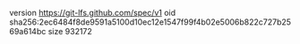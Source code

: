 version https://git-lfs.github.com/spec/v1
oid sha256:2ec6484f8de9591a5100d10ec12e1547f99f4b02e5006b822c727b2569a614bc
size 932172
